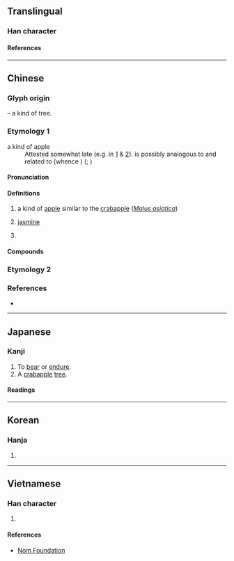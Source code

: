 {{also|奈}}
{{character info}}
==Translingual==

===Han character===
{{Han char|rn=75|rad=木|as=05|sn=9|four=40901|canj=DMMF,XDMMF|ids=⿱木示}}

====References====
{{Han ref|kx=0520.230|dkj=14659|dj=0908.180|hdz=21176.090|uh=67F0}}

----

==Chinese==
{{zh-forms}}

===Glyph origin===
{{Han etym}}
{{Han compound|木|t1=tree|示}} – a kind of tree.

===Etymology 1===
{{rfe|zh}}
;a kind of apple
:Attested somewhat late (e.g. in {{w|Shuowen Jiezi|SWJZ}}[https://ctext.org/shuo-wen-jie-zi/mu-bu1#n29773] & {{w|Shiming}}[https://ctext.org/shi-ming/shi-yin-shi#n40866]). {{och-l|柰|tr=nâ(t)s}} is possibly analogous to and related to {{cog|ojp|-}} {{IPAfont|nasi}} (whence {{cog|ja|梨|tr=nashi|t=pear}}) ({{zh-ref|Unger, 1983}}; {{zh-ref|Schuessler, 2007}})

====Pronunciation====
{{zh-pron
|m=nài
|c=noi6
|c-t=noi5
|g=
|h=pfs=nai
|j=
|mb=
|md=
|mn=nāi
|mn-t=nai6
|w=
|x=
|mc=y
|oc=y
|ma=
|cat=n,pn
}}

====Definitions====
{{zh-hanzi}}

# a kind of [[apple]] similar to the [[crabapple]] (''[[Malus asiatica]]'')
# {{lb|zh|obsolete}} [[jasmine]]
# {{surname|zh}}

====Compounds====
{{zh-der|柰苑}}

===Etymology 2===
{{zh-see|奈|v}}

===References===
* {{R:yue:Hanzi}}

----

==Japanese==

===Kanji===
{{ja-kanji|grade=uc|rs=木05}}

# To [[bear]] or [[endure]].
# A [[crabapple]] [[tree]].

====Readings====
{{ja-readings
|on=な, だい
|kun=いかん, からなし
}}

----

==Korean==

===Hanja===
{{ko-hanja|내}}

# {{rfdef|ko|sort=木05}}

----

==Vietnamese==

===Han character===
{{vi-readings|rs=木05|reading=nại}}

# {{rfdef|vi|sort=木05}}

====References====
* [http://nomfoundation.org/common/nom_details.php?codepoint=67f0 Nom Foundation]